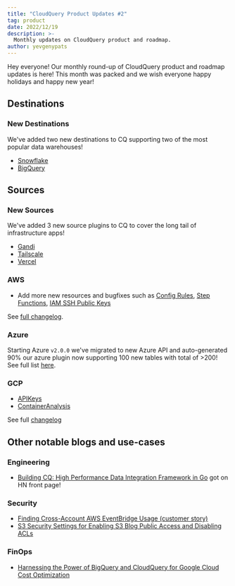 ```yaml
---
title: "CloudQuery Product Updates #2"
tag: product
date: 2022/12/19
description: >-
  Monthly updates on CloudQuery product and roadmap.
author: yevgenypats
---
```



<BlogHeader/>

Hey everyone! Our monthly round-up of CloudQuery product and roadmap updates is here! This month was packed and we wish everyone happy holidays and happy new year!

## Destinations

### New Destinations

We've added two new destinations to CQ supporting two of the most popular data warehouses!

* [Snowflake](/blog/announcing-cloudquery-snowflake-destination)
* [BigQuery](/blog/announcing-cloudquery-bigquery-destination)

## Sources

### New Sources

We've added 3 new source plugins to CQ to cover the long tail of infrastructure apps!

* [Gandi](/blog/introducing-the-gandi-source-plugin)
* [Tailscale](/blog/introducing-the-tailscale-source-plugin)
* [Vercel](/blog/announcing-the-vercel-source-plugin)

### AWS

* Add more new resources and bugfixes such as [Config Rules](https://github.com/cloudquery/cloudquery/issues/4730), [Step Functions](https://github.com/cloudquery/cloudquery/pull/4832), [IAM SSH Public Keys](https://github.com/cloudquery/cloudquery/pull/5538)

See [full changelog](https://github.com/cloudquery/cloudquery/blob/main/plugins/source/aws/CHANGELOG.md).

### Azure

Starting Azure `v2.0.0` we've migrated to new Azure API and auto-generated 90% our azure plugin now supporting 100 new tables with total of >200! See full list [here](https://hub.cloudquery.io/plugins/source/cloudquery/azure/tables).

### GCP

* [APIKeys](https://github.com/cloudquery/cloudquery/pull/5031)
* [ContainerAnalysis](https://github.com/cloudquery/cloudquery/pull/5115)

See full [changelog](https://github.com/cloudquery/cloudquery/blob/main/plugins/source/gcp/CHANGELOG.md)

## Other notable blogs and use-cases

### Engineering

- [Building CQ: High Performance Data Integration Framework in Go](/blog/building-cloudquery) got on HN front page! 

### Security

- [Finding Cross-Account AWS EventBridge Usage (customer story)](/blog/how-to-find-cross-account-aws-eventbridge-usage)
- [S3 Security Settings for Enabling S3 Blog Public Access and Disabling ACLs](/blog/finding-enabled-s3-acls-and-disabled-s3-block-public-access)

### FinOps

- [Harnessing the Power of BigQuery and CloudQuery for Google Cloud Cost Optimization](/blog/analysing-gcp-cost-with-bigquery-and-cq)
